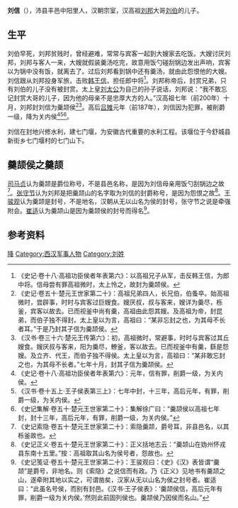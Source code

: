 {{Otheruses|刘信}}
'''刘信'''（{{bd|？||？||}}），沛县丰邑中阳里人，汉朝宗室，汉高祖[[刘邦|刘邦]]大哥[[刘伯|刘伯]]的儿子。 

==生平==
刘伯早死，刘邦贫贱时，曾经避难，常常与宾客一起到大嫂家去吃饭。大嫂讨厌刘邦，刘邦与客人一来，大嫂就假装羹汤吃完，故意用饭勺碰刮锅边发出声响，宾客以为锅中没有饭，就离去了。过后刘邦看到锅中还有羹汤，就由此怨恨他的大嫂。刘信跟从刘邦投身军旅，击败[[韩王信|韩王信]]，担任郎中将<ref>《史记·卷十八·高祖功臣侯者年表第六》：以高祖兄子从军，击反韩王信，为郎中将。信母尝有罪高祖微时，太上怜之，故封为羹颉侯。</ref>。刘邦称帝后，封赏兄弟，只有刘伯的儿子没有被封赏。太上皇[[刘太公|刘太公]]为自己的孙子说话，刘邦说：“我不敢忘记封赏大哥的儿子，因为他的母亲不是忠厚大方的人。”汉高祖七年（前200年）十月，刘邦封刘信为羹颉侯<ref>《史记·卷五十·楚元王世家第二十》：高祖兄弟四人，长兄伯，伯蚤卒。始高祖微时，尝辟事，时时与宾客过巨嫂食。嫂厌叔，叔与客来，嫂详为羹尽，栎釜，宾客以故去。已而视釜中尚有羹，高祖由此怨其嫂。及高祖为帝，封昆弟，而伯子独不得封。太上皇以为言，高祖曰：“某非忘封之也，为其母不长者耳。”于是乃封其子信为羹颉侯。</ref><ref>《汉书·卷三十六·楚元王传第六》：初，高祖微时，常避事，时时与宾客过其丘嫂食。嫂厌叔与客来，阳为羹尽，轑釜，客以故去。已而视釜中有羹，繇是怨嫂。及立齐、代王，而伯子独不得侯。太上皇以为言，高祖曰：“某非敢忘封之也，为其母不长者。”七年十月，封其子信为羹颉侯。</ref>。高后[[吕雉|吕雉]]元年（前187年），刘信因为犯罪，被削爵一级，降为关内侯<ref>《史记·卷十八·高祖功臣侯者年表第六》：元年，信有罪，削爵一级，为关内侯。</ref><ref>《汉书·卷十五上·王子侯表第三上》：七年中封，十三年，高后元年，有罪，削爵一级，为关内侯。</ref><ref>《史记集解·卷五十·楚元王世家第二十》：集解徐广曰：“羹颉侯以高祖七年封，封十三年，高后元年，有罪，削爵一级，为关内侯。”</ref>。

刘信在封地兴修水利，建七门堰，为安徽古代重要的水利工程。该堰位于今舒城县新街乡七门堰村的七门山下。

==羹颉侯之羹颉==
[[司马贞|司马贞]]认为羹颉是爵位称号，不是县邑名称，是因为刘信母亲用饭勺刮锅边之故<ref>《史记索隐·卷五十·楚元王世家第二十》：索隐羹颉，爵号耳，非县邑名，以其栎釜故也。</ref>。[[张守节|张守节]]认为刘邦是把羹颉山的名字取为刘信的封爵称号，是因为怨恨之故<ref>《史记正义·卷五十·楚元王世家第二十》：正义括地志云：“羹颉山在妫州怀戎县东南十五里。”按：高祖取其山名为侯号者，怨故也。</ref>。[[王骏观|王骏观]]认为羹颉是封号，不是地名，汉朝从无以山名为侯的封号，张守节之说是牵强附会。[[崔适|崔适]]认为羹颉山是因为羹颉侯的封号而得名<ref>《史记笺证·卷五十·楚元王世家第二十》：王骏观曰：《史》《汉》表皆谓“羹颉”是爵号，非地名。则《索隐》之说信而有政。乃《正义》见地书有羹颉之山，遂牵附其地以实之，可谓凿矣，汉家从无以山名为侯之封号者。崔适曰：“此虽名号侯，而别有封邑。《汉书·王子侯表》：‘羹颉侯信，高后元年有罪，削爵一级为关内侯。’然则此前固列侯也。羹颉侯乃因侯而名山。”</ref>。

== 参考资料 ==
{{reflist}}

[[Category:西汉宗室列侯|降]]
[[Category:西汉军事人物|Category:西汉军事人物]]
[[Category:刘姓|Category:刘姓]]